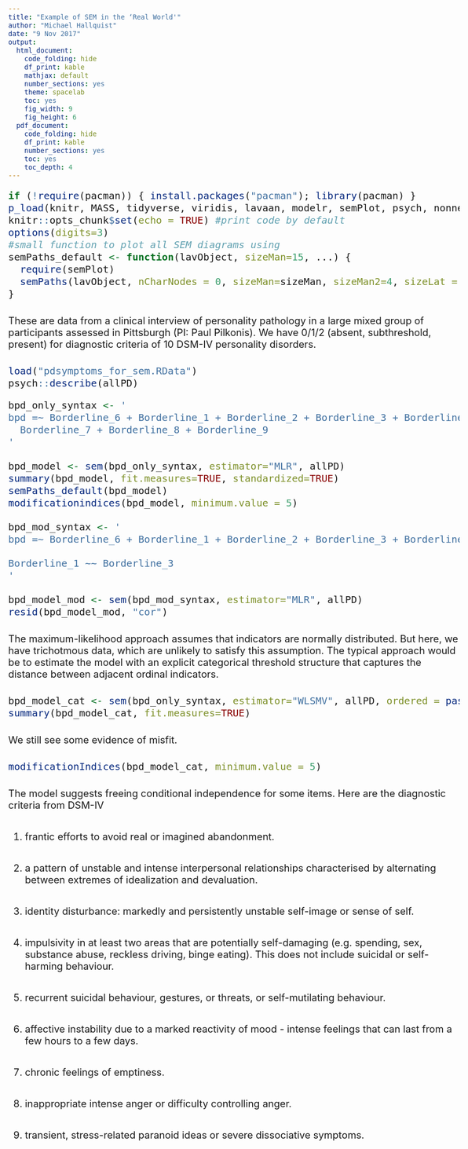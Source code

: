 ```yaml
---
title: "Example of SEM in the ‘Real World'"
author: "Michael Hallquist"
date: "9 Nov 2017"
output:
  html_document:
    code_folding: hide
    df_print: kable
    mathjax: default
    number_sections: yes
    theme: spacelab
    toc: yes
    fig_width: 9 
    fig_height: 6 
  pdf_document:
    code_folding: hide
    df_print: kable
    number_sections: yes
    toc: yes
    toc_depth: 4
---
```

<style type="text/css">
body{ font-size: 20px; max-width: 1600px; margin: auto; padding: 1em; }
code.r{ font-size: 20px; }
p { padding-top: 10px; padding-bottom: 10px; }
pre { font-size: 16px; }
</style>

```r
if (!require(pacman)) { install.packages("pacman"); library(pacman) }
p_load(knitr, MASS, tidyverse, viridis, lavaan, modelr, semPlot, psych, nonnest2, AICcmodavg, semTools, DiagrammeR)
knitr::opts_chunk$set(echo = TRUE) #print code by default
options(digits=3)
#small function to plot all SEM diagrams using
semPaths_default <- function(lavObject, sizeMan=15, ...) {
  require(semPlot)
  semPaths(lavObject, nCharNodes = 0, sizeMan=sizeMan, sizeMan2=4, sizeLat = 13, sizeLat2=7, ...)
}
```

These are data from a clinical interview of personality pathology in a large mixed group of participants assessed in Pittsburgh (PI: Paul Pilkonis). We have 0/1/2 (absent, subthreshold, present) for diagnostic criteria of 10 DSM-IV personality disorders.

```r
load("pdsymptoms_for_sem.RData")
psych::describe(allPD)
```

```r
bpd_only_syntax <- '
bpd =~ Borderline_6 + Borderline_1 + Borderline_2 + Borderline_3 + Borderline_4 + Borderline_5 + 
  Borderline_7 + Borderline_8 + Borderline_9
'

bpd_model <- sem(bpd_only_syntax, estimator="MLR", allPD)
summary(bpd_model, fit.measures=TRUE, standardized=TRUE)
semPaths_default(bpd_model)
modificationindices(bpd_model, minimum.value = 5)

bpd_mod_syntax <- '
bpd =~ Borderline_6 + Borderline_1 + Borderline_2 + Borderline_3 + Borderline_4 + Borderline_5 + Borderline_7 + Borderline_8 + Borderline_9

Borderline_1 ~~ Borderline_3
'

bpd_model_mod <- sem(bpd_mod_syntax, estimator="MLR", allPD)
resid(bpd_model_mod, "cor")
```

The maximum-likelihood approach assumes that indicators are normally distributed. But here, we have trichotmous data, which are unlikely to satisfy this assumption. The typical approach would be to estimate the model with an explicit categorical threshold structure that captures the distance between adjacent ordinal indicators.

```r
bpd_model_cat <- sem(bpd_only_syntax, estimator="WLSMV", allPD, ordered = paste0("Borderline_", 1:9))
summary(bpd_model_cat, fit.measures=TRUE)
```

We still see some evidence of misfit.

```r
modificationIndices(bpd_model_cat, minimum.value = 5)
```

The model suggests freeing conditional independence for some items. Here are the diagnostic criteria from DSM-IV

1.  frantic efforts to avoid real or imagined abandonment.

2.  a pattern of unstable and intense interpersonal relationships characterised by alternating between extremes of idealization and devaluation. 

3.  identity disturbance: markedly and persistently unstable self-image or sense of self.

4.  impulsivity in at least two areas that are potentially self-damaging (e.g. spending, sex, substance abuse, reckless driving, binge eating). This does not include suicidal or self-harming behaviour. 

5.  recurrent suicidal behaviour, gestures, or threats, or self-mutilating behaviour.

6.  affective instability due to a marked reactivity of mood - intense feelings that can last from a few hours to a few days.

7.  chronic feelings of emptiness.

8.  inappropriate intense anger or difficulty controlling anger.

9.  transient, stress-related paranoid ideas or severe dissociative symptoms.

